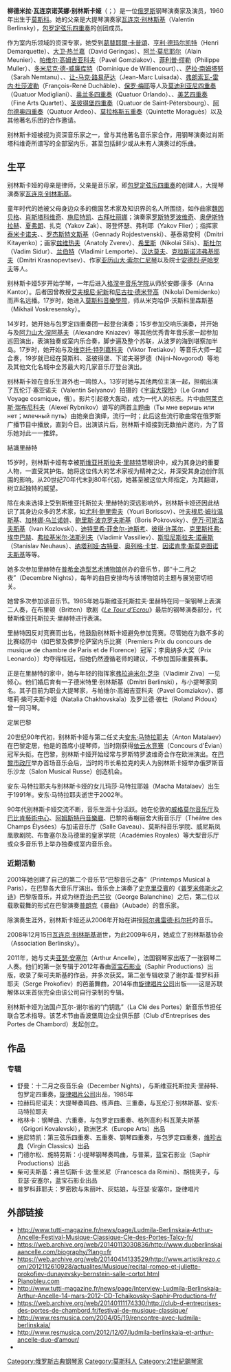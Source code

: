 {{Infobox musical artist
|name                = 别林斯卡娅
|image               =  
|caption             = 
|background          = non_vocal_instrumentalist
|birth_name          = 
|native_name         = Людмила Валентиновна Берлинская
|native_name_lang    = 
|english_name        = Ludmila Valentinovna Berlinskaya
|birth_date          = {{birth date and age|1960|12|30}}
|birth_place         = 莫斯科
|death_date          = 
|death_place         = 
|genre               = 古典音乐
|occupation          = 钢琴演奏家
}}

'''柳德米拉·瓦连京诺芙娜·别林斯卡娅'''（{{lang-ru |Людмила Валентиновна Берлинская}}；{{bd|1960年|12月30日|catIdx=B别}}）是一位[[俄罗斯|俄罗斯]]钢琴演奏家及演员，1960年出生于[[莫斯科|莫斯科]]。她的父亲是大提琴演奏家[[瓦连京·别林斯基|瓦连京·别林斯基]]（Valentin Berlinsky），[[包罗定弦乐四重奏|包罗定弦乐四重奏]]的创团成员。

作为室内乐领域的资深专家，她受到[[葛替耶爾·卡普頌|葛替耶爾·卡普頌]]、[[亨利·德玛尔凯特|亨利·德玛尔凯特]]（Henri Demarquette）、[[大卫·热兰嘉|大卫·热兰嘉]]（David Geringas）、[[阿兰·莫尼耶尔|阿兰·莫尼耶尔]]（Alain Meunier）、[[帕维尔·高姆吉亚科夫|帕维尔·高姆吉亚科夫]]（Pavel Gomziakov）、[[菲利普·缪勒|菲利普·缪勒]]（Philippe Muller）、[[多米尼克·德-威廉库特|多米尼克·德-威廉库特]]（Dominique de Williencourt）、{{le|杰哈德·普莱|Gérard Poulet}}、[[萨拉·南姆塔努|萨拉·南姆塔努]]（Sarah Nemtanu）、{{le|杰哈德·高赛|Gérard Caussé}}、[[让-马克·路易萨达|让-马克·路易萨达]]（Jean-Marc Luisada）、[[弗朗索瓦-雷内·杜莎波勒|弗朗索瓦-雷内·杜莎波勒]]（François-René Duchâble）、[[保罗·梅耶|保罗·梅耶]]等人及[[莫迪利亚尼四重奏|莫迪利亚尼四重奏]]（Quatuor Modigliani）、[[奥兰多四重奏|奥兰多四重奏]]（Quatuor Orlando）、{{le|丹奈尔四重奏|Danel Quartet}}、[[美艺四重奏|美艺四重奏]]（Fine Arts Quartet）、[[圣彼得堡四重奏|圣彼得堡四重奏]]（Quatuor de Saint-Pétersbourg）、[[阿尔德奥四重奏|阿尔德奥四重奏]]（Quatuor Ardeo）、[[莫拉格斯五重奏|莫拉格斯五重奏]]（Quintette Moraguès）以及其他著名乐团的合作邀请。

别林斯卡娅被视为资深音乐家之一，曾与其他著名音乐家合作，用钢琴演奏过肖斯塔科维奇所谱写的全部室内乐，甚至包括鲜少或从未有人演奏过的乐曲。

== 生平 ==
别林斯卡娅的母亲是律师，父亲是音乐家，即[[鮑羅定四重奏團|包罗定弦乐四重奏]]的创建人，大提琴演奏家[[瓦连京·别林斯基|瓦连京·别林斯基]]。

童年时代的她被父母身边众多的俄国艺术家及知识界的名人所围绕，如作曲家[[米奇斯瓦夫·魏因贝格|魏因贝格]]、[[德米特里·肖斯塔科维奇|肖斯塔科维奇]]、[[阿尔弗雷德·施尼特凯|施尼特凯]]、[[索菲娅·古拜杜丽娜|古拜杜丽娜]]；演奏家[[姆斯蒂斯拉夫·罗斯特罗波维奇|罗斯特罗波维奇]]、[[大卫·奥伊斯特拉赫|奥伊斯特拉赫]]、[[丹尼尔·夏弗朗|夏弗朗]]、扎克（Yakov Zak）、哥登怀瑟、弗利耶（Yakov Flier）；指挥家[[尤里·捷米爾卡諾夫|泰米卡诺夫]]、{{le|耶夫格尼·斯维特拉诺夫|Yevgeny Svetlanov|斯维特拉诺夫}}、[[根纳季·罗日杰斯特文斯基|罗杰斯特文斯基]]（Gennady Rojdestvenski）、基泰易安柯（Dmitri Kitayenko）；画家[[阿纳托里·兹维热夫|兹维热夫]]（Anatoly Zverev）、[[尼古拉·希里斯|希里斯]]（Nikolaï Silis）、[[瓦蒂姆·斯杜尔|斯杜尔]]（Vadim Sidur）、[[弗拉蒂米尔·兰伯特|兰伯特]]（Vladimir Lemporte）、[[鲁斯坦姆·汉达莫夫|汉达莫夫]]、[[德米特里·克拉斯诺沛弗基耶夫|克拉斯诺沛弗基耶夫]]（Dmitri Krasnopevtsev）、作家[[亚历山大·索尔仁尼琴|亚历山大·索尔仁尼琴]]以及院士[[安德烈·萨哈罗夫|安德烈·萨哈罗夫]]等人。

别林斯卡娅5岁开始学琴，一年后进入[[格涅辛音乐学院|格涅辛音乐学院]]从师於安娜·康多（Anna Kantor）。后者因曾教授[[艾夫根尼·紀新|艾夫根尼·紀新]]和[[尼古拉·德米登高|尼古拉·德米登高]]（Nikolaï Demidenko）而声名远播。17岁时，她进入[[莫斯科音樂學院|莫斯科音樂學院]]，师从米克哈伊·沃斯科里森斯基（Mikhail Voskresensky）。

14岁时，她开始与包罗定四重奏团一起登台演奏；15岁参加交响乐演奏，并开始与{{le|阿力山大·路丁|Alexander Rudin}}及[[阿力山大·涅阿基夫|阿力山大·涅阿基夫]]（Alexandre Kniazev）等其他优秀青年音乐家一起参加巡回演出，表演独奏或室内乐合奏，脚步遍及整个苏联，从波罗的海到堪察加半岛。17岁时，她开始与{{le|尤利·巴什米特|Yuri Bashmet}}及[[维克托·特列嘉科夫|维克托·特列嘉科夫]]（Viktor Tretiakov）等音乐大师一起合奏，19岁就已经在莫斯科、圣彼得堡、下诺夫哥罗德（Nijni-Novgorod）等地及其他文化名城中全苏最大的几家音乐厅登台演出。

别林斯卡娅在音乐生涯外也一鸣惊人。13岁时她与其他两位主演一起，担纲出演了瓦伦汀·塞亚诺夫（Valentin Selyanov）拍摄的《[[宇宙大探险|宇宙大探险]]》（Le Grand Voyage cosmique，俄）。影片引起极大轰动，成为一代人的标志。片中由[[阿莱克斯·瑞布尼科夫|阿莱克斯·瑞布尼科夫]]（Alexeï Rybnikov）谱写的两首主题曲（Ты мне веришь или нет；млечный путь）由她亲自演绎，流行一时；此后这些流行歌曲常在俄罗斯广播节目中播放，直到今日。出演该片后，别林斯卡娅接到无数拍片邀约，为了音乐她对此一一推辞。 

;結識里赫特
15岁时，别林斯卡娅有幸被[[斯维亚托斯拉夫·里赫特|斯维亚托斯拉夫·里赫特]]慧眼识中，成为其身边的重要人物，一直受其护佑。她将这位伟大的艺术家视为精神之父，并深受其身边创作氛围的影响。从20世纪70年代末到80年代初，她甚至被这位大师指定，为其翻谱，树立起独特的威望。

除在未来选择上受到斯维亚托斯拉夫·里赫特的深远影响外，别林斯卡娅还因此结识了其身边众多的艺术家，如[[尤利·鲍里索夫|尤利·鲍里索夫]]（Youri Borissov）、[[叶夫根尼·姆拉温斯基|叶夫根尼·姆拉温斯基]]、[[加林娜·乌兰诺娃|加林娜·乌兰诺娃]]、[[鲍里斯·波克罗夫斯基|鲍里斯·波克罗夫斯基]]（Boris Pokrovsky）、[[伊万·可斯洛夫斯基|伊万·可斯洛夫斯基]]（Ivan Kozlovski）、[[迪特里希·菲舍尔-迪斯考|迪特里希·菲舍尔-迪斯考]]、[[彼得·许莱尔|彼得·许莱尔]]、[[克里斯托弗·埃申巴赫|克里斯托弗·埃申巴赫]]、[[弗拉基米尔·法斯列夫|弗拉基米尔·法斯列夫]]（Vladimir Vassiliev）、[[斯坦尼斯拉夫·诺豪斯|斯坦尼斯拉夫·诺豪斯]]（Stanislav Neuhaus）、[[纳塔利娅·古特曼|纳塔利娅·古特曼]]、[[奥列格·卡甘|奥列格·卡甘]]、[[因诺肯季·米哈伊洛维奇·斯莫克图诺夫斯基|因诺肯季·斯莫克图诺夫斯基]]等等。

她多次参加里赫特在[[普希金造型艺术博物馆|普希金造型艺术博物馆]]创办的音乐节，即“十二月之夜”（Decembre Nights），每年的曲目安排均与该博物馆的主题与展览密切相关。

她曾多次参加该音乐节。1985年她与斯维亚托斯拉夫·里赫特在同一架钢琴上表演二人奏，在布里顿（Britten）歌剧《[[旋螺丝|''Le Tour d’Ecrou'']]》最后的钢琴演奏部分，代替斯维亚托斯拉夫·里赫特进行表演。

里赫特因反对竞赛而出名，他鼓励别林斯卡娅避免参加竞赛。尽管她在为数不多的比赛经历中（如巴黎及佛罗伦萨室内乐比赛（Premiers Prix du concours de musique de chambre de Paris et de Florence）冠军；李奥纳多大奖（Prix Leonardo））均夺得桂冠，但她仍然遵循老师的建议，不参加国际重要赛事。

正是在里赫特的家中，她与年轻的指挥家[[弗拉迪米尔·芝华|弗拉迪米尔·芝华]]（Vladimir Ziva）一见倾心。他们婚后育有一子德米特里·别林斯基（Dmitri Berlinski），与小提琴家{{le|德米特里·别林斯基|Dmitri Berlinsky}}同名。其子目前为职业大提琴家，与帕维尔·高姆吉亚科夫（Pavel Gomziakov）、娜塔莉·柴可夫斯卡娅（Natalia Chakhovskaïa）及罗兰德·彼杜（Roland Pidoux）曾一同习琴。

;定居巴黎
20世纪90年代初，别林斯卡娅与第二任丈夫[[安东·马特拉耶夫|安东·马特拉耶夫]]（Anton Matalaev）在巴黎定居，他是{{link-fr|安东四重奏团|Quatuor Anton}}的首席小提琴师，当时刚获得[[依云水竞赛|依云水竞赛]]（Concours d'Évian）冠军头衔。在巴黎，别林斯卡娅开始经常与罗斯特罗波维奇合作在欧洲演出。在[[巴黎市政厅|巴黎市政厅]]举办首场音乐会后，当时的市长希拉克的夫人为别林斯卡娅举办俄罗斯音乐沙龙（Salon Musical Russe）创造机会。

安东·马特拉耶夫与别林斯卡娅的女儿玛莎·马特拉耶娃（Macha Matalaev）出生于1991年。安东·马特拉耶夫逝世于2002年。

90年代别林斯卡娅交流不断，音乐生涯十分活跃。她在伦敦的[[威格莫尔音乐厅|威格莫尔音乐厅]]及[[巴比肯藝術中心|巴比肯藝術中心]]、[[阿姆斯特丹音樂廳|阿姆斯特丹音樂廳]]、巴黎的香榭丽舍大街音乐厅（Théâtre des Champs Élysées）与加诺音乐厅（Salle Gaveau）、莫斯科音乐学院、威尼斯凤凰歌剧院、布鲁塞尔及马德里的皇家学院（Académies Royales）等大型音乐厅或众多音乐节上举办独奏或室内音乐会。

=== 近期活動 ===
2001年她创建了自己的第二个音乐节“巴黎音乐之春”（Printemps Musical à Paris），在巴黎各大音乐厅演出。音乐会上演奏了[[亞歷山大·史克里亞賓|史克里亞賓]]的《[[普罗米修斯火之诗|普罗米修斯火之诗]]》巴黎版音乐，并成为继[[乔治·巴兰钦|乔治·巴兰钦]]（George Balanchine）之后，第二位以载歌载舞的形式在巴黎演奏[[弗朗西斯·普朗克|普朗克]]《晨曲》（Aubade）的音乐家。

除演奏生涯外，别林斯卡娅还从2006年开始在{{link-fr|巴黎高等音乐师范学院|École normale de musique de Paris}}讲授[[阿尔弗雷德·科尔托|阿尔弗雷德·科尔托]]的音乐。

2008年12月15日[[瓦连京·别林斯基|瓦连京·别林斯基]]逝世，为此2009年6月，她成立了别林斯基协会（Association Berlinsky）。

2011年，她与丈夫[[亚瑟·安塞尔|亚瑟·安塞尔]]（Arthur Ancelle），法国钢琴家出版了一张钢琴二人奏。他们的第一张专辑于2012年春由[[蓝宝石影业|蓝宝石影业]]（Saphir Productions）出版，收录了柴可夫斯基的作品，并多次获奖。第二张专辑收录了谢尔盖·普罗科菲耶夫（Serge Prokofiev）的芭蕾舞曲，2014年由[[旋律唱片公司|旋律唱片公司]]出版——这是苏联解体以来首张完全由该公司自行录制的专辑。

别林斯卡娅为法国卢瓦尔-谢尔省的“门钥匙”（La Clé des Portes）新音乐节担任联合艺术指导。该艺术节由香波堡周边企业俱乐部（Club d'Entreprises des Portes de Chambord）发起创立。

== 作品 ==
=== 专辑 ===
* 舒曼：十二月之夜音乐会（December Nights），与斯维亚托斯拉夫·里赫特、包罗定四重奏，[[旋律唱片公司|旋律唱片公司]]出品，1985年
* 拉赫玛尼诺夫：大提琴奏鸣曲、练声曲、三重奏，与瓦伦汀·别林斯基、安东·马特拉耶夫
* 格林卡：钢琴曲、六重奏，与包罗定四重奏、格列高利·科瓦莱夫斯基（Grigori Kovalevski），欧洲艺术（Europe Arts）出品
* 施尼特凯：第三弦乐四重奏、五重奏、钢琴四重奏，与包罗定四重奏，[[维珍古典|维珍古典]]（Virgin Classics）出品
* 门德尔松、施特劳斯：小提琴钢琴奏鸣曲，与普莱，蓝宝石影业（Saphir Productions）出品
* 柴可夫斯基：弗兰切斯卡·达·里米尼（Francesca da Rimini）、胡桃夹子，与亚瑟·安塞尔，蓝宝石影业出品
* 普罗科菲耶夫：罗密欧与朱丽叶、灰姑娘，与亚瑟·安塞尔，旋律唱片

== 外部链接 ==
* http://www.tutti-magazine.fr/news/page/Ludmila-Berlinskaia-Arthur-Ancelle-Festival-Musique-Classique-Cle-des-Portes-Talcy-fr/ {{Wayback|url=http://www.tutti-magazine.fr/news/page/Ludmila-Berlinskaia-Arthur-Ancelle-Festival-Musique-Classique-Cle-des-Portes-Talcy-fr/ |date=20200225212825 }}{{fr}}
* https://web.archive.org/web/20140113030836/http://www.duoberlinskaiaancelle.com/biography/?lang=fr{{fr}}
* https://web.archive.org/web/20140414133529/http://www.artistikrezo.com/2012112610928/actualites/Musique/recital-romeo-et-juliette-prokofiev-dunayevsky-bernstein-salle-cortot.html{{fr}}
* [https://web.archive.org/web/20130509023744/http://www.pianobleu.com/actuel/disque20120320.html Pianobleu.com]{{fr}}
* http://www.tutti-magazine.fr/news/page/Interview-Ludmila-Berlinskaia-Arthur-Ancelle-14-mars-2012-CD-Tchaikovsky-Saphir-Productions-fr/ {{Wayback|url=http://www.tutti-magazine.fr/news/page/Interview-Ludmila-Berlinskaia-Arthur-Ancelle-14-mars-2012-CD-Tchaikovsky-Saphir-Productions-fr/ |date=20200222120349 }}{{fr}}
* https://web.archive.org/web/20140111174330/http://club-d-entreprises-des-portes-de-chambord.fr/festival-de-musique-classique/{{fr}}
* http://www.resmusica.com/2004/05/19/rencontre-avec-ludmila-berlinskaia/ {{Wayback|url=http://www.resmusica.com/2004/05/19/rencontre-avec-ludmila-berlinskaia/ |date=20200924024504 }}{{fr}}
* http://www.resmusica.com/2012/12/07/ludmila-berlinskaia-et-arthur-ancelle-duo-d’amour/ {{Wayback|url=http://www.resmusica.com/2012/12/07/ludmila-berlinskaia-et-arthur-ancelle-duo-d%E2%80%99amour/ |date=20200803234334 }}{{fr}}
* {{IMDb name|1188633}}

{{Portal bar|古典音乐|俄罗斯|苏联|人物}}
{{Authority control}}

{{DEFAULTSORT:Berlinskaya，Ludmila}}
[[Category:俄罗斯古典钢琴家|Category:俄罗斯古典钢琴家]]
[[Category:莫斯科人|Category:莫斯科人]]
[[Category:21世紀鋼琴家|Category:21世紀鋼琴家]]